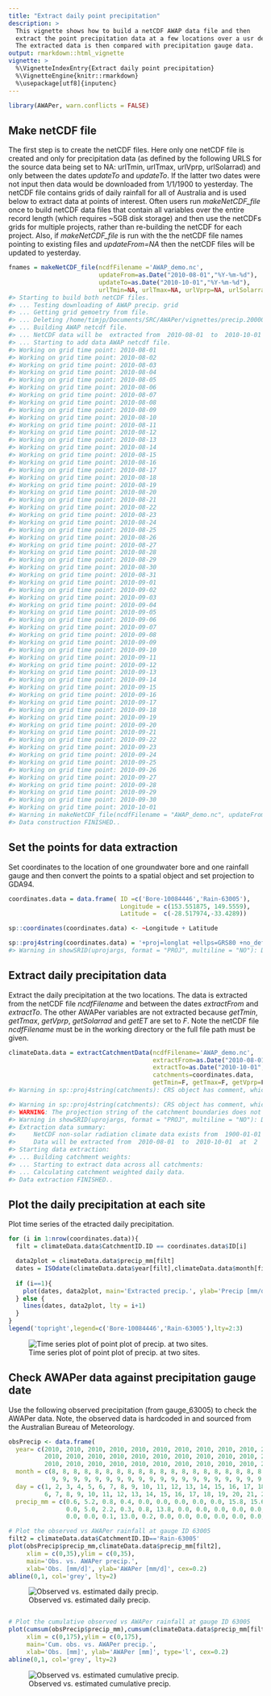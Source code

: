 ```yaml
---
title: "Extract daily point precipitation"
description: >
  This vignette shows how to build a netCDF AWAP data file and then
  extract the point precipitation data at a few locations over a usr defined period.
  The extracted data is then compared with precipitation gauge data.
output: rmarkdown::html_vignette
vignette: >
  %\VignetteIndexEntry{Extract daily point precipitation}
  %\VignetteEngine{knitr::rmarkdown}
  %\usepackage[utf8]{inputenc}
---
```





```r
library(AWAPer, warn.conflicts = FALSE)
```

## Make netCDF file
The first step is to create the netCDF files. Here only one netCDF file is created and only for precipitation data (as defined by the following URLS for the source data being set to NA: urlTmin, urlTmax, urlVprp, urlSolarrad) and only between the dates _updateTo_ and _updateTo_. If the latter two dates were not input then data would be downloaded from 1/1/1900 to yesterday. The netCDF file contains grids of daily rainfall for all of Australia and is used below to extract data at points of interest. Often users run _makeNetCDF_file_ once to build netCDF data files that contain all variables over the entire record length (which requires ~5GB disk storage) and then use the netCDFs grids for multiple projects, rather than re-building the netCDF for each project. Also, if _makeNetCDF_file_ is run with the the netCDF file names pointing to existing files and _updateFrom=NA_ then the netCDF files will be updated to yesterday.


```r
fnames = makeNetCDF_file(ncdfFilename ='AWAP_demo.nc',
                         updateFrom=as.Date("2010-08-01","%Y-%m-%d"),
                         updateTo=as.Date("2010-10-01","%Y-%m-%d"),
                         urlTmin=NA, urlTmax=NA, urlVprp=NA, urlSolarrad=NA)
#> Starting to build both netCDF files.
#> ... Testing downloading of AWAP precip. grid
#> ... Getting grid gemoetry from file.
#> ... Deleting /home/timjp/Documents/SRC/AWAPer/vignettes/precip.20000101.grid.gz
#> ... Building AWAP netcdf file.
#> ... NetCDF data will be  extracted from  2010-08-01  to  2010-10-01
#> ... Starting to add data AWAP netcdf file.
#> Working on grid time point: 2010-08-01
#> Working on grid time point: 2010-08-02
#> Working on grid time point: 2010-08-03
#> Working on grid time point: 2010-08-04
#> Working on grid time point: 2010-08-05
#> Working on grid time point: 2010-08-06
#> Working on grid time point: 2010-08-07
#> Working on grid time point: 2010-08-08
#> Working on grid time point: 2010-08-09
#> Working on grid time point: 2010-08-10
#> Working on grid time point: 2010-08-11
#> Working on grid time point: 2010-08-12
#> Working on grid time point: 2010-08-13
#> Working on grid time point: 2010-08-14
#> Working on grid time point: 2010-08-15
#> Working on grid time point: 2010-08-16
#> Working on grid time point: 2010-08-17
#> Working on grid time point: 2010-08-18
#> Working on grid time point: 2010-08-19
#> Working on grid time point: 2010-08-20
#> Working on grid time point: 2010-08-21
#> Working on grid time point: 2010-08-22
#> Working on grid time point: 2010-08-23
#> Working on grid time point: 2010-08-24
#> Working on grid time point: 2010-08-25
#> Working on grid time point: 2010-08-26
#> Working on grid time point: 2010-08-27
#> Working on grid time point: 2010-08-28
#> Working on grid time point: 2010-08-29
#> Working on grid time point: 2010-08-30
#> Working on grid time point: 2010-08-31
#> Working on grid time point: 2010-09-01
#> Working on grid time point: 2010-09-02
#> Working on grid time point: 2010-09-03
#> Working on grid time point: 2010-09-04
#> Working on grid time point: 2010-09-05
#> Working on grid time point: 2010-09-06
#> Working on grid time point: 2010-09-07
#> Working on grid time point: 2010-09-08
#> Working on grid time point: 2010-09-09
#> Working on grid time point: 2010-09-10
#> Working on grid time point: 2010-09-11
#> Working on grid time point: 2010-09-12
#> Working on grid time point: 2010-09-13
#> Working on grid time point: 2010-09-14
#> Working on grid time point: 2010-09-15
#> Working on grid time point: 2010-09-16
#> Working on grid time point: 2010-09-17
#> Working on grid time point: 2010-09-18
#> Working on grid time point: 2010-09-19
#> Working on grid time point: 2010-09-20
#> Working on grid time point: 2010-09-21
#> Working on grid time point: 2010-09-22
#> Working on grid time point: 2010-09-23
#> Working on grid time point: 2010-09-24
#> Working on grid time point: 2010-09-25
#> Working on grid time point: 2010-09-26
#> Working on grid time point: 2010-09-27
#> Working on grid time point: 2010-09-28
#> Working on grid time point: 2010-09-29
#> Working on grid time point: 2010-09-30
#> Working on grid time point: 2010-10-01
#> Warning in makeNetCDF_file(ncdfFilename = "AWAP_demo.nc", updateFrom = as.Date("2010-08-01", : Thesolar radiation data netCDF file will not be built or updated.
#> Data construction FINISHED..
```

## Set the points for data extraction
Set coordinates to the location of one groundwater bore and one rainfall gauge and then convert the points to a spatial object and set projection to GDA94.

```r
coordinates.data = data.frame( ID =c('Bore-10084446','Rain-63005'),
                               Longitude = c(153.551875, 149.5559),
                               Latitude =  c(-28.517974,-33.4289))

sp::coordinates(coordinates.data) <- ~Longitude + Latitude

sp::proj4string(coordinates.data) = '+proj=longlat +ellps=GRS80 +no_defs'
#> Warning in showSRID(uprojargs, format = "PROJ", multiline = "NO"): Discarded datum Unknown based on GRS80 ellipsoid in CRS definition
```

## Extract daily precipitation data 
Extract the daily precipitation at the two locations. The data is extracted from the netCDF file _ncdfFilename_ and between the dates _extractFrom_ and _extractTo_. The other AWAPer variables are not extracted because _getTmin_, _getTmax_, _getVprp_, _getSolarrad_ and _getET_ are set to _F_. Note the netCDF file _ncdfFilename_ must be in the working directory or the full file path must be given.

```r
climateData.data = extractCatchmentData(ncdfFilename='AWAP_demo.nc',
                                        extractFrom=as.Date("2010-08-01","%Y-%m-%d"),
                                        extractTo=as.Date("2010-10-01","%Y-%m-%d"),
                                        catchments=coordinates.data,
                                        getTmin=F, getTmax=F, getVprp=F, getSolarrad=F, getET=F)
#> Warning in sp::proj4string(catchments): CRS object has comment, which is lost in output

#> Warning in sp::proj4string(catchments): CRS object has comment, which is lost in output
#> WARNING: The projection string of the catchment boundaries does not appear to be +proj=longlat +ellps=GRS80. Attempting to transform coordinates...
#> Warning in showSRID(uprojargs, format = "PROJ", multiline = "NO"): Discarded datum Unknown based on GRS80 ellipsoid in CRS definition
#> Extraction data summary:
#>     NetCDF non-solar radiation climate data exists from  1900-01-01  to  2010-10-01
#>     Data will be extracted from  2010-08-01  to  2010-10-01  at  2  catchments
#> Starting data extraction:
#> ... Building catchment weights:
#> ... Starting to extract data across all catchments:
#> ... Calculating catchment weighted daily data.
#> Data extraction FINISHED..
```

## Plot the daily precipitation at each site
Plot time series of the etracted daily precipitation.


```r
for (i in 1:nrow(coordinates.data)){
  filt = climateData.data$CatchmentID.ID == coordinates.data$ID[i]

  data2plot = climateData.data$precip_mm[filt]
  dates = ISOdate(climateData.data$year[filt],climateData.data$month[filt],climateData.data$day[filt])
  
  if (i==1){
    plot(dates, data2plot, main='Extracted precip.', ylab='Precip [mm/d]', xlab='Date [day/month]', type='l',lty = i+1, cex=0.2)
  } else {
    lines(dates, data2plot, lty = i+1)
  }
}
legend('topright',legend=c('Bore-10084446','Rain-63005'),lty=2:3)
```

![Time series plot of point plot of precip. at two sites.](unnamed-chunk-5-1.png)

## Check AWAPer data against precipitation gauge date
Use the following observed precipitation (from gauge_63005) to check the AWAPer data. Note, the observed data is hardcoded in and sourced from the Australian Bureau of Meteorology.


```r
obsPrecip <- data.frame(
  year= c(2010, 2010, 2010, 2010, 2010, 2010, 2010, 2010, 2010, 2010, 2010, 2010, 2010, 2010, 2010, 2010, 2010, 2010, 2010, 2010, 2010,
          2010, 2010, 2010, 2010, 2010, 2010, 2010, 2010, 2010, 2010, 2010, 2010, 2010, 2010, 2010, 2010, 2010, 2010, 2010, 2010, 2010,
          2010, 2010, 2010, 2010, 2010, 2010, 2010, 2010, 2010, 2010, 2010, 2010, 2010, 2010, 2010, 2010, 2010, 2010, 2010, 2010),
  month = c(8, 8, 8, 8, 8, 8, 8, 8, 8, 8, 8, 8, 8, 8, 8, 8, 8, 8, 8, 8, 8, 8, 8, 8, 8, 8, 8, 8, 8, 8, 8, 9, 9, 9, 9, 9,
            9, 9, 9, 9, 9, 9, 9, 9, 9, 9, 9, 9, 9, 9, 9, 9, 9, 9, 9, 9, 9, 9, 9, 9, 9, 10),
  day = c(1, 2, 3, 4, 5, 6, 7, 8, 9, 10, 11, 12, 13, 14, 15, 16, 17, 18, 19, 20, 21, 22, 23, 24, 25, 26, 27, 28, 29, 30, 31, 1, 2, 3, 4, 5,
          6, 7, 8, 9, 10, 11, 12, 13, 14, 15, 16, 17, 18, 19, 20, 21, 22, 23, 24, 25, 26, 27, 28, 29, 30, 1),
  precip_mm = c(0.6, 5.2, 0.8, 0.4, 0.0, 0.0, 0.0, 0.0, 0.0, 15.8, 15.6, 7.6, 0.7, 0.4, 1.4, 1.0, 0.0, 0.0, 30.4, 1.0, 0.0,
                0.0, 5.0, 2.2, 0.3, 0.8, 13.8, 0.0, 0.0, 0.0, 0.0, 0.0, 0.0, 0.5, 13.8, 15.2, 0.4, 0.2, 0.0, 0.0, 12.4, 0.9,
                0.0, 0.0, 0.1, 13.0, 0.2, 0.0, 0.0, 0.0, 0.0, 0.0, 0.0, 0.0, 0.0, 0.0, 0.0, 0.3, 0.0, 0.0, 0.0, 0.0))

# Plot the observed vs AWAPer rainfall at gauge ID 63005
filt2 = climateData.data$CatchmentID.ID=='Rain-63005'
plot(obsPrecip$precip_mm,climateData.data$precip_mm[filt2],
     xlim = c(0,35),ylim = c(0,35),
     main='Obs. vs. AWAPer precip.',
     xlab='Obs. [mm/d]', ylab='AWAPer [mm/d]', cex=0.2)
abline(0,1, col='grey', lty=2)
```

![Observed vs. estimated daily precip.](unnamed-chunk-6-1.png)

```r

# Plot the cumulative observed vs AWAPer rainfall at gauge ID 63005
plot(cumsum(obsPrecip$precip_mm),cumsum(climateData.data$precip_mm[filt2]),
     xlim = c(0,175),ylim = c(0,175),
     main='Cum. obs. vs. AWAPer precip.',
     xlab='Obs. [mm]', ylab='AWAPer [mm]', type='l', cex=0.2)
abline(0,1, col='grey', lty=2)
```

![Observed vs. estimated cumulative precip.](unnamed-chunk-6-2.png)
